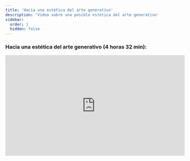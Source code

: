 ---
title: 'Hacia una estética del arte generativo'
description: 'Video sobre una posible estética del arte generativo'
sidebar:
  order: 1
  hidden: false
---

### Hacia una estética del arte generativo (4 horas 32 min):

<div>
<iframe width="560" height="315" src="https://www.youtube.com/watch?v=zUEcYwkZwiA" title="YouTube video player" frameborder="0" allow="accelerometer; autoplay; clipboard-write; encrypted-media; gyroscope; picture-in-picture; web-share" referrerpolicy="strict-origin-when-cross-origin" allowfullscreen></iframe>
</div>

